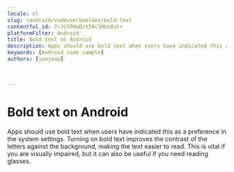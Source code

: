 ```yaml
---
locale: nl
slug: /android/codevoorbeelden/bold-text
contentful_id: 7rJCSPHwDrX58c3HbxQvtr
platformFilter: Android
title: Bold text on Android
description: Apps should use bold text when users have indicated this as a preference in the system settings.
keywords: [Android code sample]
authors: [janjaap]


	
---
```


# Bold text on Android

Apps should use bold text when users have indicated this as a preference in the system settings. Turning on bold text improves the contrast of the letters against the background, making the text easier to read. This is vital if you are visually impaired, but it can also be useful if you need reading glasses.

<CodeSample id="text-bold" locale="nl" platform="android"/>